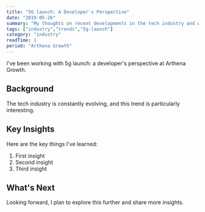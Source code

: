 ```yaml
---
title: "5G launch: A Developer's Perspective"
date: "2019-05-26"
summary: "My thoughts on recent developments in the tech industry and what they mean for developers."
tags: ["industry","trends","5g-launch"]
category: "industry"
readTime: 1
period: "Arthena Growth"
---
```


I've been working with 5g launch: a developer's perspective at Arthena Growth.

## Background

The tech industry is constantly evolving, and this trend is particularly interesting.

## Key Insights

Here are the key things I've learned:

1. First insight
2. Second insight
3. Third insight

## What's Next

Looking forward, I plan to explore this further and share more insights.

